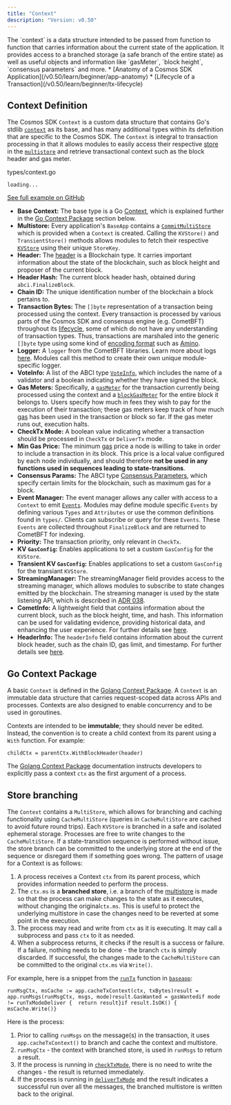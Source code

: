```yaml
---
title: "Context"
description: "Version: v0.50"
---
```


<Note>
  The `context` is a data structure intended to be passed from function to function that carries information about the current state of the application. It provides access to a branched storage (a safe branch of the entire state) as well as useful objects and information like `gasMeter`, `block height`, `consensus parameters` and more.
</Note>

<Note>
  * [Anatomy of a Cosmos SDK Application](/v0.50/learn/beginner/app-anatomy)
  * [Lifecycle of a Transaction](/v0.50/learn/beginner/tx-lifecycle)
</Note>

## Context Definition[​](#context-definition "Direct link to Context Definition")

The Cosmos SDK `Context` is a custom data structure that contains Go's stdlib [`context`](https://pkg.go.dev/context) as its base, and has many additional types within its definition that are specific to the Cosmos SDK. The `Context` is integral to transaction processing in that it allows modules to easily access their respective [store](/v0.50/learn/advanced/store#base-layer-kvstores) in the [`multistore`](/v0.50/learn/advanced/store#multistore) and retrieve transactional context such as the block header and gas meter.

types/context.go

```
loading...
```

[See full example on GitHub](https://github.com/cosmos/cosmos-sdk/blob/v0.50.0-alpha.0/types/context.go#L41-L67)

* **Base Context:** The base type is a Go [Context](https://pkg.go.dev/context), which is explained further in the [Go Context Package](#go-context-package) section below.
* **Multistore:** Every application's `BaseApp` contains a [`CommitMultiStore`](/v0.50/learn/advanced/store#multistore) which is provided when a `Context` is created. Calling the `KVStore()` and `TransientStore()` methods allows modules to fetch their respective [`KVStore`](/v0.50/learn/advanced/store#base-layer-kvstores) using their unique `StoreKey`.
* **Header:** The [header](https://docs.cometbft.com/v0.37/spec/core/data_structures#header) is a Blockchain type. It carries important information about the state of the blockchain, such as block height and proposer of the current block.
* **Header Hash:** The current block header hash, obtained during `abci.FinalizeBlock`.
* **Chain ID:** The unique identification number of the blockchain a block pertains to.
* **Transaction Bytes:** The `[]byte` representation of a transaction being processed using the context. Every transaction is processed by various parts of the Cosmos SDK and consensus engine (e.g. CometBFT) throughout its [lifecycle](/v0.50/learn/beginner/tx-lifecycle), some of which do not have any understanding of transaction types. Thus, transactions are marshaled into the generic `[]byte` type using some kind of [encoding format](/v0.50/learn/advanced/encoding) such as [Amino](/v0.50/learn/advanced/encoding).
* **Logger:** A `logger` from the CometBFT libraries. Learn more about logs [here](https://docs.cometbft.com/v0.37/core/configuration). Modules call this method to create their own unique module-specific logger.
* **VoteInfo:** A list of the ABCI type [`VoteInfo`](https://docs.cometbft.com/master/spec/abci/abci.html#voteinfo), which includes the name of a validator and a boolean indicating whether they have signed the block.
* **Gas Meters:** Specifically, a [`gasMeter`](/v0.50/learn/beginner/gas-fees#main-gas-meter) for the transaction currently being processed using the context and a [`blockGasMeter`](/v0.50/learn/beginner/gas-fees#block-gas-meter) for the entire block it belongs to. Users specify how much in fees they wish to pay for the execution of their transaction; these gas meters keep track of how much [gas](/v0.50/learn/beginner/gas-fees) has been used in the transaction or block so far. If the gas meter runs out, execution halts.
* **CheckTx Mode:** A boolean value indicating whether a transaction should be processed in `CheckTx` or `DeliverTx` mode.
* **Min Gas Price:** The minimum [gas](/v0.50/learn/beginner/gas-fees) price a node is willing to take in order to include a transaction in its block. This price is a local value configured by each node individually, and should therefore **not be used in any functions used in sequences leading to state-transitions**.
* **Consensus Params:** The ABCI type [Consensus Parameters](https://docs.cometbft.com/master/spec/abci/apps.html#consensus-parameters), which specify certain limits for the blockchain, such as maximum gas for a block.
* **Event Manager:** The event manager allows any caller with access to a `Context` to emit [`Events`](/v0.50/learn/advanced/events). Modules may define module specific `Events` by defining various `Types` and `Attributes` or use the common definitions found in `types/`. Clients can subscribe or query for these `Events`. These `Events` are collected throughout `FinalizeBlock` and are returned to CometBFT for indexing.
* **Priority:** The transaction priority, only relevant in `CheckTx`.
* **KV `GasConfig`:** Enables applications to set a custom `GasConfig` for the `KVStore`.
* **Transient KV `GasConfig`:** Enables applications to set a custom `GasConfig` for the transiant `KVStore`.
* **StreamingManager:** The streamingManager field provides access to the streaming manager, which allows modules to subscribe to state changes emitted by the blockchain. The streaming manager is used by the state listening API, which is described in [ADR 038](https://docs.cosmos.network/main/architecture/adr-038-state-listening).
* **CometInfo:** A lightweight field that contains information about the current block, such as the block height, time, and hash. This information can be used for validating evidence, providing historical data, and enhancing the user experience. For further details see [here](https://github.com/cosmos/cosmos-sdk/blob/main/core/comet/service.go#L14).
* **HeaderInfo:** The `headerInfo` field contains information about the current block header, such as the chain ID, gas limit, and timestamp. For further details see [here](https://github.com/cosmos/cosmos-sdk/blob/main/core/header/service.go#L14).

## Go Context Package[​](#go-context-package "Direct link to Go Context Package")

A basic `Context` is defined in the [Golang Context Package](https://pkg.go.dev/context). A `Context` is an immutable data structure that carries request-scoped data across APIs and processes. Contexts are also designed to enable concurrency and to be used in goroutines.

Contexts are intended to be **immutable**; they should never be edited. Instead, the convention is to create a child context from its parent using a `With` function. For example:

```
childCtx = parentCtx.WithBlockHeader(header)
```

The [Golang Context Package](https://pkg.go.dev/context) documentation instructs developers to explicitly pass a context `ctx` as the first argument of a process.

## Store branching[​](#store-branching "Direct link to Store branching")

The `Context` contains a `MultiStore`, which allows for branching and caching functionality using `CacheMultiStore` (queries in `CacheMultiStore` are cached to avoid future round trips). Each `KVStore` is branched in a safe and isolated ephemeral storage. Processes are free to write changes to the `CacheMultiStore`. If a state-transition sequence is performed without issue, the store branch can be committed to the underlying store at the end of the sequence or disregard them if something goes wrong. The pattern of usage for a Context is as follows:

1. A process receives a Context `ctx` from its parent process, which provides information needed to perform the process.
2. The `ctx.ms` is a **branched store**, i.e. a branch of the [multistore](/v0.50/learn/advanced/store#multistore) is made so that the process can make changes to the state as it executes, without changing the original`ctx.ms`. This is useful to protect the underlying multistore in case the changes need to be reverted at some point in the execution.
3. The process may read and write from `ctx` as it is executing. It may call a subprocess and pass `ctx` to it as needed.
4. When a subprocess returns, it checks if the result is a success or failure. If a failure, nothing needs to be done - the branch `ctx` is simply discarded. If successful, the changes made to the `CacheMultiStore` can be committed to the original `ctx.ms` via `Write()`.

For example, here is a snippet from the [`runTx`](/v0.50/learn/advanced/baseapp#runtx-antehandler-runmsgs-posthandler) function in [`baseapp`](/v0.50/learn/advanced/baseapp):

```
runMsgCtx, msCache := app.cacheTxContext(ctx, txBytes)result = app.runMsgs(runMsgCtx, msgs, mode)result.GasWanted = gasWantedif mode != runTxModeDeliver {  return result}if result.IsOK() {  msCache.Write()}
```

Here is the process:

1. Prior to calling `runMsgs` on the message(s) in the transaction, it uses `app.cacheTxContext()` to branch and cache the context and multistore.
2. `runMsgCtx` - the context with branched store, is used in `runMsgs` to return a result.
3. If the process is running in [`checkTxMode`](/v0.50/learn/advanced/baseapp#checktx), there is no need to write the changes - the result is returned immediately.
4. If the process is running in [`deliverTxMode`](/v0.50/learn/advanced/baseapp#delivertx) and the result indicates a successful run over all the messages, the branched multistore is written back to the original.
